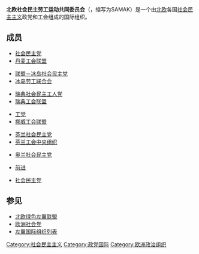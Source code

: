 '''北欧社会民主劳工运动共同委员会'''（{{lang-da|Arbejderbevægelsens nordiske samarbejdskommitté}}，缩写为SAMAK）是一个由[[北欧|北欧]]各国[[社会民主主义|社会民主主义]]政党和工会组成的国际组织。

==成员==
;{{flag|丹麦}}
*[[社会民主党_(丹麦)|社会民主党]]
*[[丹麦工会联盟|丹麦工会联盟]]

;{{flag|冰岛}}
*[[联盟－冰岛社会民主党|联盟－冰岛社会民主党]]
*[[冰岛劳工联合会|冰岛劳工联合会]]

;{{flag|瑞典}}
*[[瑞典社会民主工人党|瑞典社会民主工人党]]
*[[瑞典工会联盟|瑞典工会联盟]]

;{{flag|挪威}}
*[[工党_(挪威)|工党]]
*[[挪威工会联盟|挪威工会联盟]]

;{{flag|芬兰}}
*[[芬兰社会民主党|芬兰社会民主党]]
*[[芬兰工会中央组织|芬兰工会中央组织]]

;{{flag|奥兰}}
*[[奥兰社会民主党|奥兰社会民主党]]

;{{flag|格陵兰}}
*[[前进_(格陵兰)|前进]]

;{{flag|法罗群岛}}
*[[社会民主党_(法罗群岛)|社会民主党]]

== 参见 ==
* [[北欧绿色左翼联盟|北欧绿色左翼联盟]]
* [[欧洲社会党|欧洲社会党]]
* [[左翼国际组织列表|左翼国际组织列表]]

{{欧盟政党}}

[[Category:社会民主主义|Category:社会民主主义]]
[[Category:政党国际|Category:政党国际]]
[[Category:欧洲政治组织|Category:欧洲政治组织]]